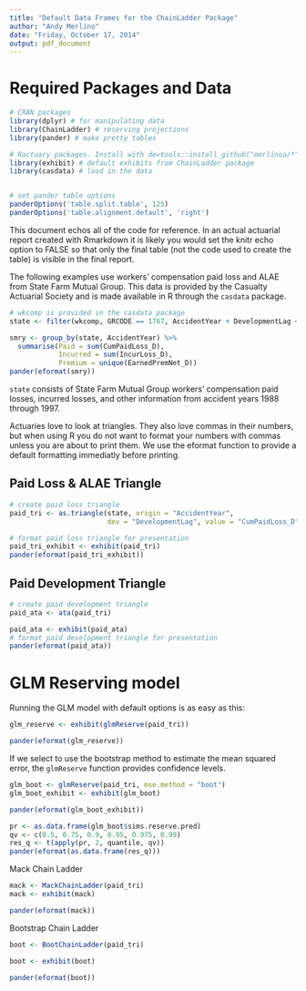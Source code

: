```yaml
---
title: "Default Data Frames for the ChainLadder Package"
author: "Andy Merlino"
date: "Friday, October 17, 2014"
output: pdf_document
---
```


\begin{abstract}
The `ChainLadder` package can create some powerful loss reserving projections.  The output from these reserving functions is a comprehensive R list object with a lot of data.  The `exhibit` package extracts the most commonly desired `ChainLadder` function outputs and returns a data frame summarized by origin period.  This document displays how `exhibit` can be used along with other R packages to quickly create reports. `exhibit` also includes a function to provide default formatting.  For more information on the `exhibit` package download the package and enter `browseVignettes("exhibit")` to see the introductory vignette.
\end{abstract}


# Required Packages and Data

```r
# CRAN packages
library(dplyr) # for manipulating data
library(ChainLadder) # reserving projections
library(pander) # make pretty tables

# Ractuary packages. Install with devtools::install_github("merlinoa/*")
library(exhibit) # default exhibits from ChainLadder package
library(casdata) # load in the data


# set pander table options
panderOptions('table.split.table', 125)
panderOptions('table.alignment.default', 'right')
```

This document echos all of the code for reference.  In an actual actuarial report created with Rmarkdown it is likely you would set the knitr echo option to FALSE so that only the final table (not the code used to create the table) is visible in the final report.

\pagebreak

The following examples use workers' compensation paid loss and ALAE from State Farm Mutual Group.  This data is provided by the Casualty Actuarial Society and is made available in R through the `casdata` package.

```r
# wkcomp is provided in the casdata package
state <- filter(wkcomp, GRCODE == 1767, AccidentYear + DevelopmentLag < 1999)

smry <- group_by(state, AccidentYear) %>%
  summarise(Paid = sum(CumPaidLoss_D),
            Incurred = sum(IncurLoss_D),
            Premium = unique(EarnedPremNet_D))
pander(eformat(smry))
```

`state` consists of State Farm Mutual Group workers' compensation paid losses, incurred losses, and other information from accident years 1988 through 1997.

\pagebreak

Actuaries love to look at triangles.  They also love commas in their numbers, but when using R you do not want to format your numbers with commas unless you are about to print them.  We use the eformat function to provide a default formatting immediatly before printing.

## Paid Loss & ALAE Triangle

```r
# create paid loss triangle
paid_tri <- as.triangle(state, origin = "AccidentYear", 
                        dev = "DevelopmentLag", value = "CumPaidLoss_D")

# format paid loss triangle for presentation
paid_tri_exhibit <- exhibit(paid_tri)
pander(eformat(paid_tri_exhibit))
```

\pagebreak

## Paid Development Triangle

```r
# create paid development triangle
paid_ata <- ata(paid_tri)

paid_ata <- exhibit(paid_ata)
# format paid development triangle for presentation
pander(eformat(paid_ata))
```

\pagebreak

# GLM Reserving model

Running the GLM model with default options is as easy as this:

```r
glm_reserve <- exhibit(glmReserve(paid_tri))

pander(eformat(glm_reserve))
```

\pagebreak

If we select to use the bootstrap method to estimate the mean squared error, the `glmReserve` function provides confidence levels.

```r
glm_boot <- glmReserve(paid_tri, mse.method = "boot")
glm_boot_exhibit <- exhibit(glm_boot)

pander(eformat(glm_boot_exhibit))
```

\pagebreak

```r
pr <- as.data.frame(glm_boot$sims.reserve.pred)
qv <- c(0.5, 0.75, 0.9, 0.95, 0.975, 0.99)
res_q <- t(apply(pr, 2, quantile, qv))
pander(eformat(as.data.frame(res_q)))
```

\pagebreak

Mack Chain Ladder

```r
mack <- MackChainLadder(paid_tri)
mack <- exhibit(mack)

pander(eformat(mack))
```

Bootstrap Chain Ladder

```r
boot <- BootChainLadder(paid_tri)

boot <- exhibit(boot)

pander(eformat(boot))
```